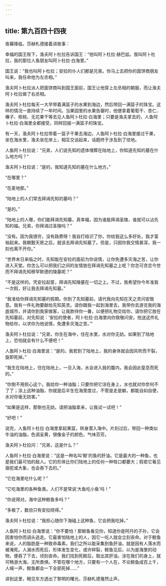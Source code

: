 ```yaml
---
---
---
```

title: 第九百四十四夜
---






夜幕降临，莎赫札德接着讲故事：





幸福的国王陛下，渔夫阿卜杜拉告诉国王：“他叫阿卜杜拉·赫巴兹。我叫阿卜杜拉，我的那位人鱼朋友叫阿卜杜拉·白海里。”

国王说：“我也叫阿卜杜拉；安拉的仆人们都是兄弟。你马上去把你的面饼商朋友叫来，我任命他为左丞相。”

渔夫阿卜杜拉派人把面饼商叫到国王面前，国王让他穿上左丞相的朝服，而让渔夫阿卜杜拉做了右丞相。

渔夫阿卜杜拉每天一大早带着满篮子的水果到海边，然后带回一满篮子的珠宝。这样的情况一直持续了一年时间。当果园里的水果告罄时，他便拿着葡萄干、杏仁、榛子、核桃、无花果干等去见人鱼阿卜杜拉·白海里；只要是渔夫拿去的，人鱼阿卜杜拉·白海里全都接受，同样回报一满篮子的珠宝。

有一天，渔夫阿卜杜拉带着一篮子干果去海边，人鱼阿卜杜拉·白海里接过干果，坐在海水里，渔夫坐在岸上，相互交谈起来，话题终于涉及到了坟地。

人鱼阿卜杜拉说：“兄弟，人们说先知的遗体埋葬在陆地上，你知道先知的墓在什么地方吗？”

渔夫阿卜杜拉说：“是的，我知道先知的墓在什么地方。”

“在哪里？”

“在麦地那。”

“陆地上的人们常去拜谒先知的墓吗？”

“是的。”

“陆地上的人哪，你们能拜谒先知墓，真幸福，因为谁能拜谒圣陵，谁就可以沾先知的福。兄弟，你拜谒过圣陵吗？”

“没有。因为我很穷，没有路费呀！我自打结识了你，你给我这么多好处，我才富裕起来。我朝觐天房之后，就该去拜谒先知墓了。但是，只因你我交情甚深，我一刻也离不开你。”

“世界末日来临之时，先知能在安拉的面前为你说情，让你免遭多灾海之苦，让你进入天堂。你怎么可以把我们之间的友情放在拜谒先知墓之上呢？你怎可贪恋今世而不拜谒先知穆罕默德的陵墓呢？”

“不是这样的。凭安拉起誓，拜谒先知陵墓在一切之上。不过，我希望你今年准我一次假，好让我去拜谒先知墓。”

“我准给你拜谒先知墓的假期。你到了先知墓前，请代我向先知在天之灵问安致意。我有一件礼物要献给先知英灵。请你跟我一起到海里去，我带你去游览我的海底城市，并请你到我家做客，让我款待你一番，以便把礼物交给你，请你把它放在先知墓前，对先知说：‘安拉的使者，阿卜杜拉·白海里向你致敬问安。他送这件礼物给你，以求你为他说情，免遭多灾海之苦。’”

渔夫阿卜杜拉说：“兄弟，你生在海中，住在水里，水对你无妨。如果到了陆地上，恐怕就会有什么不便吧！”

人鱼阿卜杜拉·白海里说：“是的。我若到了陆地上，我的身体就会因风吹而干裂，旋即死掉。”

“我生在陆地上，住在陆地上，一旦入海，水会进入我的腹内，我会因此窒息而死的。”

“你倒不用担心这个。我给你一种油脂；只要你把它涂在身上，水也就对你奈何不了了；涂上这种油脂，你就是后半生在海里度过，不管是走是躺，都能自如自便，水对你毫无妨害。”

“如果是这样，那倒也无妨。请把油脂拿来，让我试一试吧！”

“好吧！”

说完，人鱼阿卜杜拉·白海里拿起果篮，转身潜入海中。片刻过后，带回一种类似牛油的油脂，色调呈黄，很像金子的颜色，气味芬芳。

渔夫阿卜杜拉问：“兄弟，这是什么？”

人鱼阿卜杜拉·白海里说：“这是一种名叫‘鲸’的鱼的肝油。它是最大的一种鱼，也是我们最可怕的敌人。它的形体比你们陆地上的任何一种牲口都要大；假若它看见骆驼或大象，也会吞下去的。”

“它在海里吃什么呢？”

“它吃海里的各种鱼类。人们不是常说‘大鱼吃小鱼’吗！”

“你说得对。海中这种鲸鱼多吗？”

“多极了，数目只有安拉晓得。”

渔夫阿卜杜拉说：“我担心随你下海碰上这种鱼，它会把我吃掉。”

人鱼阿卜杜拉·白海里说：“你不要怕！那鲸鱼看见你，知道你是阿丹的子孙，它会因害怕你而调头逃走。它最害怕陆地上的人，因它一吃人就会立刻丧命。对于鲸鱼来说，人的脂肪是一种致命毒素。我们之所以能采集到鱼肝油，就是因有人落水而被淹死。人溺水而死后，形体发生变化，或许碎裂，鲸鱼见后，以为是海里的动物，便吞了下去，顷刻丧命。我们找到死鲸后，取出其肝油，涂在我们的身上，就可畅游大海，无所畏惧。不管在哪个地方，只要有一个人在，不论鲸鱼成百上千，人喊一声，鲸鱼都会一下全部死掉……”





讲到这里，眼见东方透出了黎明的曙光，莎赫札德戛然止声。